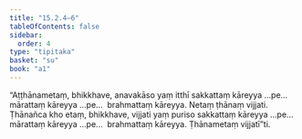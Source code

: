 ```yaml
---
title: "15.2.4–6"
tableOfContents: false
sidebar:
  order: 4
type: "tipitaka"
basket: "su"
book: "a1"
---
```



<DynamicBreadcrumb />

<Division number="281–283" book="a1" bookNo="15">

<Paragraph number="372" book="a1">
“Aṭṭhānametaṃ, bhikkhave, anavakāso yaṃ itthī sakkattaṃ kāreyya …pe…  mārattaṃ kāreyya …pe…  brahmattaṃ kāreyya. Netaṃ ṭhānaṃ vijjati. Ṭhānañca kho etaṃ, bhikkhave, vijjati yaṃ puriso sakkattaṃ kāreyya …pe…  mārattaṃ kāreyya …pe…  brahmattaṃ kāreyya. Ṭhānametaṃ vijjatī”ti.
</Paragraph>
</Division>